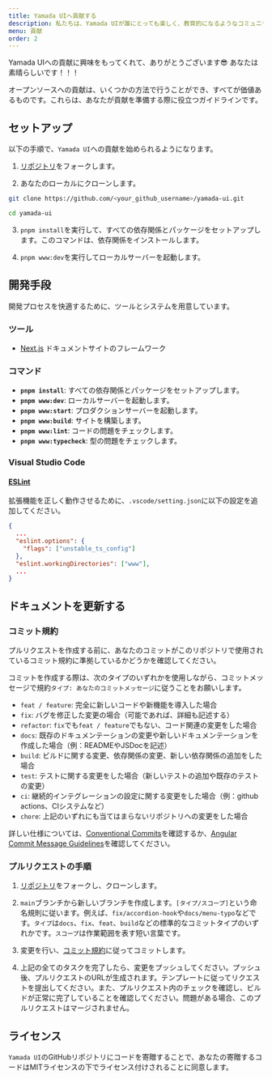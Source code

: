 ```yaml
---
title: Yamada UIへ貢献する
description: 私たちは、Yamada UIが誰にとっても楽しく、教育的になるようなコミュニティを目指しています。
menu: 貢献
order: 2
---
```


Yamada UIへの貢献に興味をもってくれて、ありがとうございます😎 あなたは素晴らしいです！！！

オープンソースへの貢献は、いくつかの方法で行うことができ、すべてが価値あるものです。これらは、あなたが貢献を準備する際に役立つガイドラインです。

## セットアップ

以下の手順で、`Yamada UI`への貢献を始められるようになります。

1. [リポジトリ](https://github.com/yamada-ui/yamada-ui)をフォークします。

2. あなたのローカルにクローンします。

```sh
git clone https://github.com/<your_github_username>/yamada-ui.git

cd yamada-ui
```

3. `pnpm install`を実行して、すべての依存関係とパッケージをセットアップします。このコマンドは、依存関係をインストールします。

4. `pnpm www:dev`を実行してローカルサーバーを起動します。

## 開発手段

開発プロセスを快適するために、ツールとシステムを用意しています。

### ツール

- [Next.js](https://nextjs.org/) ドキュメントサイトのフレームワーク

### コマンド

- **`pnpm install`**: すべての依存関係とパッケージをセットアップします。
- **`pnpm www:dev`**: ローカルサーバーを起動します。
- **`pnpm www:start`**: プロダクションサーバーを起動します。
- **`pnpm www:build`**: サイトを構築します。
- **`pnpm www:lint`**: コードの問題をチェックします。
- **`pnpm www:typecheck`**: 型の問題をチェックします。

### Visual Studio Code

#### [ESLint](https://marketplace.visualstudio.com/items?itemName=dbaeumer.vscode-eslint)

拡張機能を正しく動作させるために、`.vscode/setting.json`に以下の設定を追加してください。

```json
{
  ...
  "eslint.options": {
    "flags": ["unstable_ts_config"]
  },
  "eslint.workingDirectories": ["www"],
  ...
}
```

## ドキュメントを更新する

### コミット規約

プルリクエストを作成する前に、あなたのコミットがこのリポジトリで使用されているコミット規約に準拠しているかどうかを確認してください。

コミットを作成する際は、次のタイプのいずれかを使用しながら、コミットメッセージで規約`タイプ: あなたのコミットメッセージ`に従うことをお願いします。

- `feat / feature`: 完全に新しいコードや新機能を導入した場合
- `fix`: バグを修正した変更の場合（可能であれば、詳細も記述する）
- `refactor`: `fix`でも`feat / feature`でもない、コード関連の変更をした場合
- `docs`: 既存のドキュメンテーションの変更や新しいドキュメンテーションを作成した場合（例：READMEやJSDocを記述）
- `build`: ビルドに関する変更、依存関係の変更、新しい依存関係の追加をした場合
- `test`: テストに関する変更をした場合（新しいテストの追加や既存のテストの変更）
- `ci`: 継続的インテグレーションの設定に関する変更をした場合（例：github actions、CIシステムなど）
- `chore`: 上記のいずれにも当てはまらないリポジトリへの変更をした場合

詳しい仕様については、[Conventional Commits](https://www.conventionalcommits.org)を確認するか、[Angular Commit Message Guidelines](https://github.com/angular/angular/blob/22b96b9/CONTRIBUTING.md#-commit-message-guidelines)を確認してください。

### プルリクエストの手順

1. [リポジトリ](https://github.com/yamada-ui/yamada-ui)をフォークし、クローンします。

2. `main`ブランチから新しいブランチを作成します。`[タイプ/スコープ]`という命名規則に従います。例えば、`fix/accordion-hook`や`docs/menu-typo`などです。`タイプ`は`docs`、`fix`、`feat`、`build`などの標準的なコミットタイプのいずれかです。`スコープ`は作業範囲を表す短い言葉です。

3. 変更を行い、[コミット規約](#コミット規約)に従ってコミットします。

4. 上記の全てのタスクを完了したら、変更をプッシュしてください。プッシュ後、プルリクエストのURLが生成されます。テンプレートに従ってリクエストを提出してください。また、プルリクエスト内のチェックを確認し、ビルドが正常に完了していることを確認してください。問題がある場合、このプルリクエストはマージされません。

## ライセンス

`Yamada UI`のGitHubリポジトリにコードを寄贈することで、あなたの寄贈するコードはMITライセンスの下でライセンス付けされることに同意します。
